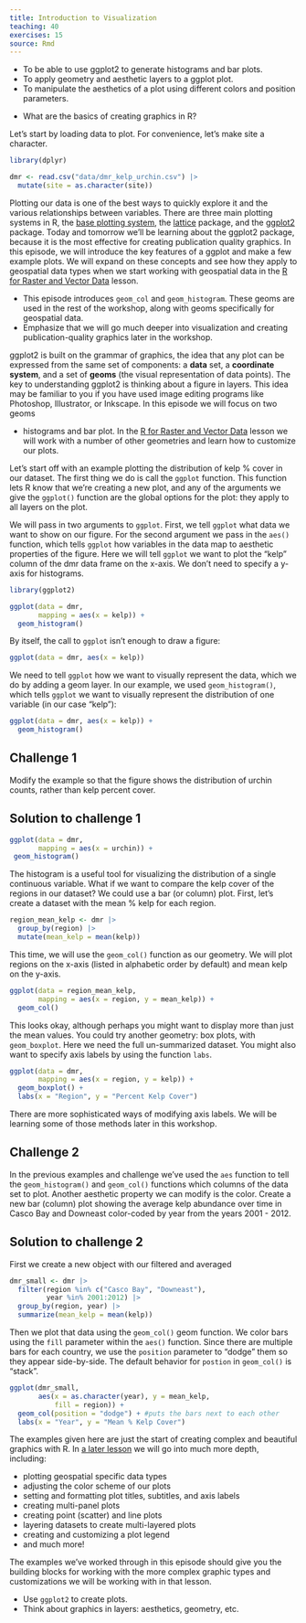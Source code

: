 ```yaml
---
title: Introduction to Visualization
teaching: 40
exercises: 15
source: Rmd
---
```


::::::::::::::::::::::::::::::::::::::: objectives

- To be able to use ggplot2 to generate histograms and bar plots.
- To apply geometry and aesthetic layers to a ggplot plot.
- To manipulate the aesthetics of a plot using different colors and position parameters.

::::::::::::::::::::::::::::::::::::::::::::::::::

:::::::::::::::::::::::::::::::::::::::: questions

- What are the basics of creating graphics in R?

::::::::::::::::::::::::::::::::::::::::::::::::::

Let's start by loading data to plot. For convenience, let's make site a character.

```r
library(dplyr)

dmr <- read.csv("data/dmr_kelp_urchin.csv") |>
  mutate(site = as.character(site))
```

Plotting our data is one of the best ways to quickly explore it and the various
relationships between variables. There are three main plotting systems in R, the
[base plotting system](https://www.statmethods.net/graphs/), the
[lattice](https://www.statmethods.net/advgraphs/trellis.html) package, and the
[ggplot2](https://www.statmethods.net/advgraphs/ggplot2.html) package. Today and
tomorrow we'll be learning about the ggplot2 package, because it is the most
effective for creating publication quality graphics. In this episode, we will
introduce the key features of a ggplot and make a few example plots. We will
expand on these concepts and see how they apply to geospatial data types when we
start working with geospatial data in the [R for Raster and Vector
Data](https://cobalt-casco.github.io/r-raster-vector-geospatial/) lesson.

:::::::::::::::::::::::::::::::::::::::  instructor

- This episode introduces `geom_col` and `geom_histogram`. These geoms are used
  in the rest of the workshop, along with geoms specifically for geospatial 
  data.
- Emphasize that we will go much deeper into visualization and creating
  publication-quality graphics later in the workshop.

:::::::::::::::::::::::::::::::::::::::

ggplot2 is built on the grammar of graphics, the idea that any plot can be
expressed from the same set of components: a **data** set, a **coordinate
system**, and a set of **geoms** (the visual representation of data points). The
key to understanding ggplot2 is thinking about a figure in layers. This idea may
be familiar to you if you have used image editing programs like Photoshop,
Illustrator, or Inkscape. In this episode we will focus on two geoms

- histograms and bar plot. In the [R for Raster and Vector Data](https://datacarpentry.org/r-raster-vector-geospatial/) lesson we will work with a number of other geometries
  and learn how to customize our plots.

Let's start off with an example plotting the distribution of kelp % cover in our dataset. 
The first thing we do is call the `ggplot` function. This function lets R
know that we're creating a new plot, and any of the arguments we give the
`ggplot()` function are the global options for the plot: they apply to all
layers on the plot.

We will pass in two arguments to `ggplot`. First, we tell `ggplot` what data we
want to show on our figure. For the second argument we pass in the `aes()` function, 
which tells `ggplot` how variables in the data map to aesthetic properties of the 
figure. Here we will tell `ggplot` we want to plot the "kelp" column of the dmr 
data frame on the x-axis. We don't need to specify a y-axis for histograms.

```r
library(ggplot2)

ggplot(data = dmr, 
       mapping = aes(x = kelp)) +   
  geom_histogram()
```

By itself, the call to `ggplot` isn't enough to draw a figure:

```r
ggplot(data = dmr, aes(x = kelp))
```

We need to tell `ggplot` how we want to visually represent the data, which we
do by adding a geom layer. In our example, we used `geom_histogram()`, which
tells `ggplot` we want to visually represent the
distribution of one variable (in our case "kelp"):

```r
ggplot(data = dmr, aes(x = kelp)) +   
  geom_histogram()
```

:::::::::::::::::::::::::::::::::::::::  challenge

## Challenge 1

Modify the example so that the figure shows the
distribution of urchin counts, rather than kelp 
percent cover.

:::::::::::::::  solution

## Solution to challenge 1

```r
ggplot(data = dmr, 
       mapping = aes(x = urchin)) +   
 geom_histogram()
```

:::::::::::::::::::::::::

::::::::::::::::::::::::::::::::::::::::::::::::::

The histogram is a useful tool for visualizing the
distribution of a single continuous variable. What if
we want to compare the kelp cover of the regions in
our dataset? We could use a bar (or column) plot.
First, let's create a dataset with the mean % kelp for each region.

```r
region_mean_kelp <- dmr |>
  group_by(region) |>
  mutate(mean_kelp = mean(kelp))
```

This time, we will use the `geom_col()` function as our geometry.
We will plot regions on the x-axis (listed in alphabetic order
by default) and mean kelp on the y-axis.

```r
ggplot(data = region_mean_kelp, 
       mapping = aes(x = region, y = mean_kelp)) + 
  geom_col()
```

This looks okay, although perhaps you might want to display more than just the
mean values. You could try another geometry: box plots, with `geom_boxplot`. Here we need the 
full un-summarized dataset. You might also want to specify axis labels by using the
function `labs`.

```r
ggplot(data = dmr, 
       mapping = aes(x = region, y = kelp)) + 
  geom_boxplot() +
  labs(x = "Region", y = "Percent Kelp Cover")
```

There are more sophisticated ways of modifying axis labels. We will be learning some of those methods later in this workshop.

:::::::::::::::::::::::::::::::::::::::  challenge

## Challenge 2

In the previous examples and challenge we've used the `aes` function to tell
the `geom_histogram()` and `geom_col()` functions which columns
of the data set to plot.
Another aesthetic property we can modify is the
color. Create a new bar (column) plot showing the average kelp
abundance over time in Casco Bay and Downeast color-coded by year
from the years 2001 - 2012.

:::::::::::::::  solution

## Solution to challenge 2

First we create a new object with
our filtered and averaged

```r
dmr_small <- dmr |>
  filter(region %in% c("Casco Bay", "Downeast"),
         year %in% 2001:2012) |>
  group_by(region, year) |>
  summarize(mean_kelp = mean(kelp))
```

Then we plot that data using the `geom_col()`
geom function. We color bars using the `fill`
parameter within the `aes()` function.
Since there are multiple bars for each
country, we use the `position` parameter
to "dodge" them so they appear side-by-side.
The default behavior for `postion` in `geom_col()`
is "stack".

```r
ggplot(dmr_small, 
       aes(x = as.character(year), y = mean_kelp, 
           fill = region)) +
  geom_col(position = "dodge") + #puts the bars next to each other
  labs(x = "Year", y = "Mean % Kelp Cover")
```

:::::::::::::::::::::::::

::::::::::::::::::::::::::::::::::::::::::::::::::

The examples given here are just the start of
creating complex and beautiful graphics with R.
In [a later lesson](https://datacarpentry.org/r-raster-vector-geospatial/) we will go into much
more depth, including:

- plotting geospatial specific data types
- adjusting the color scheme of our plots
- setting and formatting plot titles, subtitles, and axis labels
- creating multi-panel plots
- creating point (scatter) and line plots
- layering datasets to create multi-layered plots
- creating and customizing a plot legend
- and much more!

The examples we've worked through in this episode should give you the building
blocks for working with the more complex graphic types and customizations we
will be working with in that lesson.

:::::::::::::::::::::::::::::::::::::::: keypoints

- Use `ggplot2` to create plots.
- Think about graphics in layers: aesthetics, geometry, etc.

::::::::::::::::::::::::::::::::::::::::::::::::::


